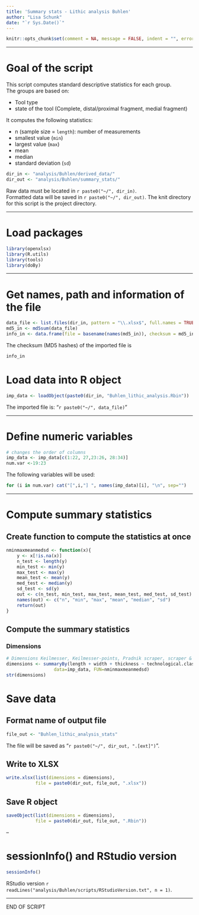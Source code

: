 ```yaml
---
title: 'Summary stats - Lithic analysis Buhlen' 
author: "Lisa Schunk"
date: "`r Sys.Date()`"
---
```



```r
knitr::opts_chunk$set(comment = NA, message = FALSE, indent = "", error = TRUE)
```

---


# Goal of the script
This script computes standard descriptive statistics for each group.  
The groups are based on:

* Tool type 
+ state of the tool (Complete, distal/proximal fragment, medial fragment)



It computes the following statistics:  

* n (sample size = `length`): number of measurements  
* smallest value (`min`)  
* largest value (`max`)
* mean  
* median  
* standard deviation (`sd`)

```r
dir_in <- "analysis/Buhlen/derived_data/"
dir_out <- "analysis/Buhlen/summary_stats/"
```

Raw data must be located in `r paste0("~/", dir_in)`.  
Formatted data will be saved in `r paste0("~/", dir_out)`.
The knit directory for this script is the project directory.

---


# Load packages
```r
library(openxlsx)
library(R.utils)
library(tools)
library(doBy)
```

---


# Get names, path and information of the file 
```r
data_file <- list.files(dir_in, pattern = "\\.xlsx$", full.names = TRUE)
md5_in <- md5sum(data_file)
info_in <- data.frame(file = basename(names(md5_in)), checksum = md5_in, row.names = NULL)
```


The checksum (MD5 hashes) of the imported file is  
```r
info_in
```

# Load data into R object
```r
imp_data <- loadObject(paste0(dir_in, "Buhlen_lithic_analysis.Rbin"))
```

The imported file is: "`r paste0("~/", data_file)`"  

---

# Define numeric variables
```r
# changes the order of columns 
imp_data <- imp_data[c(1:22, 27,23:26, 28:34)]
num.var <-19:23
```

The following variables will be used: 

```r
for (i in num.var) cat("[",i,"] ", names(imp_data)[i], "\n", sep="")
```

---


# Compute summary statistics
## Create function to compute the statistics at once
```r
nminmaxmeanmedsd <- function(x){
	y <- x[!is.na(x)]
	n_test <- length(y)
	min_test <- min(y)
	max_test <- max(y)
	mean_test <- mean(y)
 	med_test <- median(y)
 	sd_test <- sd(y)
 	out <- c(n_test, min_test, max_test, mean_test, med_test, sd_test)
 	names(out) <- c("n", "min", "max", "mean", "median", "sd")
 	return(out)
}
```


##  Compute the summary statistics 
### Dimensions
```r
# Dimensions Keilmesser, Keilmesser-points, Pradnik scraper, scraper & Later sharpening spall 
dimensions <- summaryBy(length + width + thickness ~ technological.class + artefact.state,
                  data=imp_data, FUN=nminmaxmeanmedsd)
str(dimensions)

```


# Save data
## Format name of output file
```r
file_out <- "Buhlen_lithic_analysis_stats"
```
The file will be saved as "`r paste0("~/", dir_out, ".[ext]")`".


## Write to XLSX
```r
write.xlsx(list(dimensions = dimensions), 
           file = paste0(dir_out, file_out, ".xlsx"))
```


## Save R object
```r
saveObject(list(dimensions = dimensions), 
           file = paste0(dir_out, file_out, ".Rbin"))
```


--

# sessionInfo() and RStudio version

```r
sessionInfo()
```

RStudio version `r readLines("analysis/Buhlen/scripts/RStudioVersion.txt", n = 1)`.


---


END OF SCRIPT